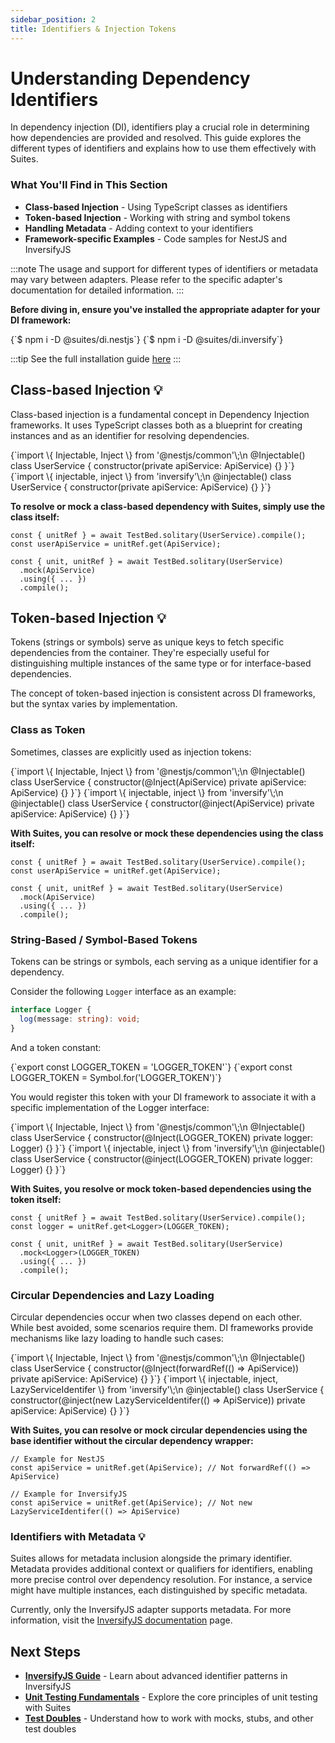 ```yaml
---
sidebar_position: 2
title: Identifiers & Injection Tokens
---
```



# Understanding Dependency Identifiers

In dependency injection (DI), identifiers play a crucial role in determining how dependencies are provided and resolved.
This guide explores the different types of identifiers and explains how to use them effectively with Suites.

<div class="in-this-section">

### What You'll Find in This Section

- **Class-based Injection** - Using TypeScript classes as identifiers
- **Token-based Injection** - Working with string and symbol tokens
- **Handling Metadata** - Adding context to your identifiers
- **Framework-specific Examples** - Code samples for NestJS and InversifyJS

</div>

:::note
The usage and support for different types of identifiers or metadata may vary between adapters.
Please refer to the specific adapter's documentation for detailed information.
:::

**Before diving in, ensure you've installed the appropriate adapter for your DI framework:**

<Tabs groupId="suites-adapter" className="adapters-tabs" queryString="suites-adapter">
  <TabItem attributes={{className: 'nestjs'}} value="nestjs" label="NestJS" default>
    <CodeBlock language="bash">
      {`$ npm i -D @suites/di.nestjs`}
    </CodeBlock>
  </TabItem>
  <TabItem attributes={{className: 'inversifyjs'}} value="inverisfyjs" label="InversifyJS">
    <CodeBlock language="bash">
      {`$ npm i -D @suites/di.inversify`}
    </CodeBlock>
  </TabItem>
</Tabs>

:::tip
See the full installation guide [here](/docs/overview/installation)
:::

## Class-based Injection 💡

Class-based injection is a fundamental concept in Dependency Injection frameworks. It uses TypeScript classes both as a blueprint for creating instances and as an identifier for resolving dependencies.

<Tabs groupId="suites-adapter" className="adapters-tabs" queryString="suites-adapter">
  <TabItem attributes={{className: 'nestjs'}} value="nestjs" label="NestJS" default>
    <CodeBlock language="typescript">
      {`import \{ Injectable, Inject \} from '@nestjs/common'\;\n
@Injectable()
class UserService {
  constructor(private apiService: ApiService) {}
}`}
    </CodeBlock>
  </TabItem>
  <TabItem attributes={{className: 'inversifyjs'}} value="inverisfyjs" label="InversifyJS">
    <CodeBlock language="typescript">
      {`import \{ injectable, inject \} from 'inversify'\;\n
@injectable()
class UserService {
  constructor(private apiService: ApiService) {}
}`}
    </CodeBlock>
  </TabItem>
</Tabs>

**To resolve or mock a class-based dependency with Suites, simply use the class itself:**

```tsx title="UnitReference API"
const { unitRef } = await TestBed.solitary(UserService).compile();
const userApiService = unitRef.get(ApiService);
```

```tsx title="MockOverride API"
const { unit, unitRef } = await TestBed.solitary(UserService)
  .mock(ApiService)
  .using({ ... })
  .compile();
```

## Token-based Injection 💡

Tokens (strings or symbols) serve as unique keys to fetch specific dependencies from the container. They're
especially useful for distinguishing multiple instances of the same type or for interface-based dependencies.

The concept of token-based injection is consistent across DI frameworks, but the syntax varies by implementation.

### Class as Token

Sometimes, classes are explicitly used as injection tokens:

<Tabs groupId="suites-adapter" className="adapters-tabs" queryString="suites-adapter">
  <TabItem attributes={{className: 'nestjs'}} value="nestjs" label="NestJS" default>
    <CodeBlock language="typescript">
      {`import \{ Injectable, Inject \} from '@nestjs/common'\;\n
@Injectable()
class UserService {
  constructor(@Inject(ApiService) private apiService: ApiService) {}
}`}
    </CodeBlock>
  </TabItem>
  <TabItem attributes={{className: 'inversifyjs'}} value="inverisfyjs" label="InversifyJS">
    <CodeBlock language="typescript">
      {`import \{ injectable, inject \} from 'inversify'\;\n
@injectable()
class UserService {
  constructor(@inject(ApiService) private apiService: ApiService) {}
}`}
    </CodeBlock>
  </TabItem>
</Tabs>

**With Suites, you can resolve or mock these dependencies using the class itself:**

```tsx title="UnitReference API"
const { unitRef } = await TestBed.solitary(UserService).compile();
const userApiService = unitRef.get(ApiService);
```

```tsx title="MockOverride API"
const { unit, unitRef } = await TestBed.solitary(UserService)
  .mock(ApiService)
  .using({ ... })
  .compile();
```

### String-Based / Symbol-Based Tokens

Tokens can be strings or symbols, each serving as a unique identifier for a dependency.

Consider the following `Logger` interface as an example:

```typescript
interface Logger {
  log(message: string): void;
}
```

And a token constant:

<Tabs>
  <TabItem value="string" label="String-Based Token">
    <CodeBlock language="typescript">
      {`export const LOGGER_TOKEN = 'LOGGER_TOKEN'`}
    </CodeBlock>
  </TabItem>
  <TabItem value="symbol" label="Symbol-Based Token">
    <CodeBlock language="typescript">
      {`export const LOGGER_TOKEN = Symbol.for('LOGGER_TOKEN')`}
    </CodeBlock>
  </TabItem>
</Tabs>

You would register this token with your DI framework to associate it with a specific implementation of the Logger interface:

<Tabs groupId="suites-adapter" className="adapters-tabs" queryString="suites-adapter">
  <TabItem attributes={{className: 'nestjs'}} value="nestjs" label="NestJS" default>
    <CodeBlock language="typescript">
      {`import \{ Injectable, Inject \} from '@nestjs/common'\;\n
@Injectable()
class UserService {
  constructor(@Inject(LOGGER_TOKEN) private logger: Logger) {}
}`}
    </CodeBlock>
  </TabItem>
  <TabItem attributes={{className: 'inversifyjs'}} value="inverisfyjs" label="InversifyJS">
    <CodeBlock language="typescript">
      {`import \{ injectable, inject \} from 'inversify'\;\n
@injectable()
class UserService {
  constructor(@inject(LOGGER_TOKEN) private logger: Logger) {}
}`}
    </CodeBlock>
  </TabItem>
</Tabs>

**With Suites, you resolve or mock token-based dependencies using the token itself:**

```tsx title="UnitReference API"
const { unitRef } = await TestBed.solitary(UserService).compile();
const logger = unitRef.get<Logger>(LOGGER_TOKEN);
```

```tsx title="MockOverride API"
const { unit, unitRef } = await TestBed.solitary(UserService)
  .mock<Logger>(LOGGER_TOKEN)
  .using({ ... })
  .compile();
```

### Circular Dependencies and Lazy Loading

Circular dependencies occur when two classes depend on each other. While best avoided, some scenarios require them.
DI frameworks provide mechanisms like lazy loading to handle such cases:

<Tabs groupId="suites-adapter" className="adapters-tabs" queryString="suites-adapter">
  <TabItem attributes={{className: 'nestjs'}} value="nestjs" label="NestJS" default>
    <CodeBlock language="typescript">
      {`import \{ Injectable, Inject \} from '@nestjs/common'\;\n
@Injectable()
class UserService {
  constructor(@Inject(forwardRef(() => ApiService)) private apiService: ApiService) {}
}`}
    </CodeBlock>
  </TabItem>
  <TabItem attributes={{className: 'inversifyjs'}} value="inverisfyjs" label="InversifyJS">
    <CodeBlock language="typescript">
      {`import \{ injectable, inject, LazyServiceIdentifer \} from 'inversify'\;\n
@injectable()
class UserService {
  constructor(@inject(new LazyServiceIdentifer(() => ApiService)) private apiService: ApiService) {}
}`}
    </CodeBlock>
  </TabItem>
</Tabs>

**With Suites, you can resolve or mock circular dependencies using the base identifier without the circular dependency wrapper:**

```tsx
// Example for NestJS
const apiService = unitRef.get(ApiService); // Not forwardRef(() => ApiService)

// Example for InversifyJS
const apiService = unitRef.get(ApiService); // Not new LazyServiceIdentifer(() => ApiService)
```

### Identifiers with Metadata 💡

Suites allows for metadata inclusion alongside the primary identifier. Metadata provides additional context or
qualifiers for identifiers, enabling more precise control over dependency resolution. For instance, a service might have
multiple instances, each distinguished by specific metadata.

Currently, only the InversifyJS adapter supports metadata. For more information, visit the [InversifyJS documentation](/docs/developer-guide/adapters/inversifyjs) page.

## Next Steps

- [**InversifyJS Guide**](/docs/developer-guide/adapters/inversifyjs) - Learn about advanced identifier patterns in InversifyJS
- [**Unit Testing Fundamentals**](/docs/developer-guide/unit-tests/fundamentals) - Explore the core principles of unit testing with Suites
- [**Test Doubles**](/docs/developer-guide/unit-tests/test-doubles) - Understand how to work with mocks, stubs, and other test doubles
